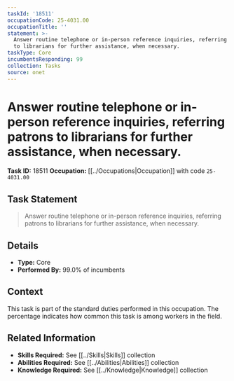 ```yaml
---
taskId: '18511'
occupationCode: 25-4031.00
occupationTitle: ''
statement: >-
  Answer routine telephone or in-person reference inquiries, referring patrons
  to librarians for further assistance, when necessary.
taskType: Core
incumbentsResponding: 99
collection: Tasks
source: onet
---
```

# Answer routine telephone or in-person reference inquiries, referring patrons to librarians for further assistance, when necessary.

**Task ID:** 18511
**Occupation:** [[../Occupations|Occupation]] with code `25-4031.00`

## Task Statement

> Answer routine telephone or in-person reference inquiries, referring patrons to librarians for further assistance, when necessary.

## Details

- **Type:** Core
- **Performed By:** 99.0% of incumbents

## Context

This task is part of the standard duties performed in this occupation. The percentage indicates how common this task is among workers in the field.

## Related Information

- **Skills Required:** See [[../Skills|Skills]] collection
- **Abilities Required:** See [[../Abilities|Abilities]] collection
- **Knowledge Required:** See [[../Knowledge|Knowledge]] collection
